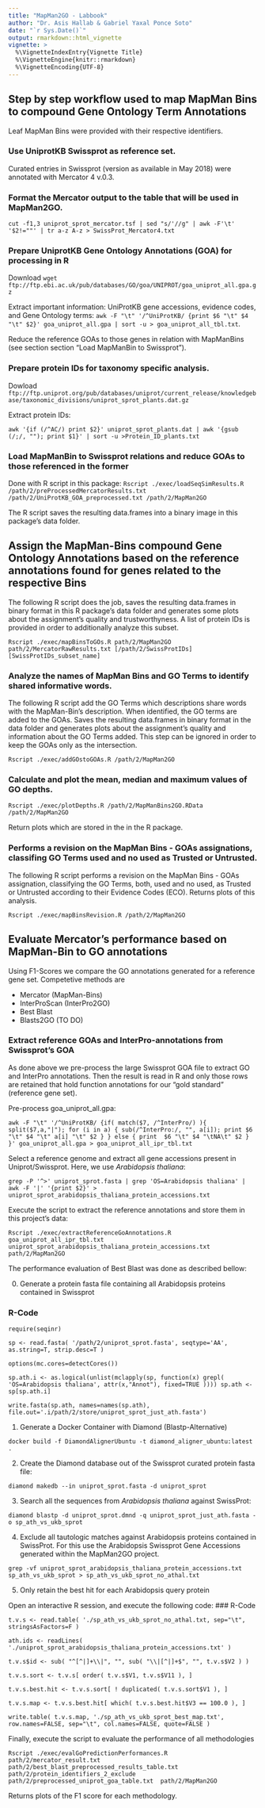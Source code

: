 ```yaml
---
title: "MapMan2GO - Labbook"
author: "Dr. Asis Hallab & Gabriel Yaxal Ponce Soto"
date: "`r Sys.Date()`"
output: rmarkdown::html_vignette
vignette: >
  %\VignetteIndexEntry{Vignette Title}
  %\VignetteEngine{knitr::rmarkdown}
  %\VignetteEncoding{UTF-8}
---
```


## Step by step workflow used to map MapMan Bins to compound Gene Ontology Term Annotations

Leaf MapMan Bins were provided with their respective identifiers.

### Use UniprotKB Swissprot as reference set.

Curated entries in Swissprot (version as available in May 2018) were annotated with Mercator 4 v.0.3.

### Format the Mercator output to the table that will be used in MapMan2GO.

`cut -f1,3 uniprot_sprot_mercator.tsf | sed "s/'//g" | awk -F'\t' '$2!=""' | tr a-z A-z > SwissProt_Mercator4.txt `

### Prepare UniprotKB Gene Ontology Annotations (GOA) for processing in R

Download `wget ftp://ftp.ebi.ac.uk/pub/databases/GO/goa/UNIPROT/goa_uniprot_all.gpa.gz`

Extract important information: UniProtKB gene accessions, evidence codes, and Gene Ontology terms: `awk -F "\t" '/^UniProtKB/ {print $6 "\t" $4 "\t" $2}' goa_uniprot_all.gpa | sort -u > goa_uniprot_all_tbl.txt`.

Reduce the reference GOAs to those genes in relation with MapManBins (see section section "Load MapManBin to Swissprot").

### Prepare protein IDs for taxonomy specific analysis.

Dowload `ftp://ftp.uniprot.org/pub/databases/uniprot/current_release/knowledgebase/taxonomic_divisions/uniprot_sprot_plants.dat.gz`

Extract protein IDs: 

`awk '{if (/^AC/) print $2}' uniprot_sprot_plants.dat | awk '{gsub (/;/, ""); print $1}' | sort -u >Protein_ID_plants.txt`

### Load MapManBin to Swissprot relations and reduce GOAs to those referenced in the former

Done with R script in this package: `Rscript ./exec/loadSeqSimResults.R /path/2/preProcessedMercatorResults.txt /path/2/UniProtKB_GOA_preprocessed.txt /path/2/MapMan2GO`

The R script saves the resulting data.frames into a binary image in this package's data folder.

## Assign the MapMan-Bins compound Gene Ontology Annotations based on the reference annotations found for genes related to the respective Bins

The following R script does the job, saves the resulting data.frames in binary format in this R package's data folder and generates some plots about the assignment's quality and trustworthyness. A list of protein IDs is provided in order to additionally analyze this subset.

`Rscript ./exec/mapBinsToGOs.R path/2/MapMan2GO path/2/MercatorRawResults.txt [/path/2/SwissProtIDs] [SwissProtIDs_subset_name]`

### Analyze the names of MapMan Bins and GO Terms to identify shared informative words. 

The following R script add the GO Terms which descriptions share words with the MapMan-Bin's description. When identified, the GO terms are added to the GOAs. Saves the resulting data.frames in binary format in the data folder and generates plots about the assignment's quality and information about the GO Terms added. This step can be ignored in order to keep the GOAs only as the intersection.

`Rscript ./exec/addGOstoGOAs.R /path/2/MapMan2GO`

### Calculate and plot the mean, median and maximum values of GO depths.

`Rscript ./exec/plotDepths.R /path/2/MapManBins2GO.RData /path/2/MapMan2GO`

Return plots which are stored in the in the R package.

### Performs a revision on the MapMan Bins - GOAs assignations, classifing GO Terms used and no used as Trusted or Untrusted.

The following R script performs a revision on the MapMan Bins - GOAs assignation, classifying the GO Terms, both, used and no used, as Trusted or Untrusted according to their Evidence Codes (ECO). Returns plots of this analysis.

`Rscript ./exec/mapBinsRevision.R /path/2/MapMan2GO`

## Evaluate Mercator's performance based on MapMan-Bin to GO annotations

Using F1-Scores we compare the GO annotations generated for a reference gene set.
Competetive methods are

- Mercator (MapMan-Bins)
- InterProScan (InterPro2GO)
- Best Blast
- Blasts2GO    (TO DO)

### Extract reference GOAs and InterPro-annotations from Swissprot's GOA

As done above we pre-process the large Swissprot GOA file to extract GO and
InterPro annotations. Then the result is read in R and only those rows are
retained that hold function annotations for our "gold standard" (reference gene
set).

Pre-process goa_uniprot_all.gpa:

`awk -F "\t" '/^UniProtKB/ {if( match($7, /^InterPro/) ){ split($7,a,"|"); for (i in a) { sub(/^InterPro:/, "", a[i]); print $6 "\t" $4 "\t" a[i] "\t" $2 } } else { print  $6 "\t" $4 "\tNA\t" $2 } }' goa_uniprot_all.gpa > goa_uniprot_all_ipr_tbl.txt`

Select a reference genome and extract all gene accessions present in
Uniprot/Swissprot. Here, we use _Arabidopsis thaliana_:

`grep -P '^>' uniprot_sprot.fasta | grep 'OS=Arabidopsis thaliana' | awk -F '|' '{print $2}' > uniprot_sprot_arabidopsis_thaliana_protein_accessions.txt`

Execute the script to extract the reference annotations and store them
in this project's data:

`Rscript ./exec/extractReferenceGoAnnotations.R goa_uniprot_all_ipr_tbl.txt uniprot_sprot_arabidopsis_thaliana_protein_accessions.txt path/2/MapMan2GO`

The performance evaluation of Best Blast was done as described bellow:

0) Generate a protein fasta file containing all Arabidopsis proteins contained in Swissprot

### R-Code

`require(seqinr)`

`sp <- read.fasta( '/path/2/uniprot_sprot.fasta', seqtype='AA', as.string=T, strip.desc=T )`

`options(mc.cores=detectCores())`

`sp.ath.i <- as.logical(unlist(mclapply(sp, function(x) grepl( 'OS=Arabidopsis thaliana', attr(x,"Annot"), fixed=TRUE ))))
sp.ath <- sp[sp.ath.i]`

`write.fasta(sp.ath, names=names(sp.ath), file.out='.i/path/2/store/uniprot_sprot_just_ath.fasta')`

1) Generate a Docker Container with Diamond (Blastp-Alternative)

`docker build -f DiamondAlignerUbuntu -t diamond_aligner_ubuntu:latest .`

2) Create the Diamond database out of the Swissprot curated protein fasta file:

`diamond makedb --in uniprot_sprot.fasta -d uniprot_sprot`

3) Search all the sequences from _Arabidopsis thaliana_ against SwissProt:

`diamond blastp -d uniprot_sprot.dmnd -q uniprot_sprot_just_ath.fasta -o sp_ath_vs_ukb_sprot`

4) Exclude all tautologic matches against Arabidopsis proteins contained in
SwissProt. For this use the Arabidopsis Swissprot Gene Accessions generated
within the MapMan2GO project.

`grep -vf uniprot_sprot_arabidopsis_thaliana_protein_accessions.txt sp_ath_vs_ukb_sprot > sp_ath_vs_ukb_sprot_no_athal.txt`

5) Only retain the best hit for each Arabidopsis query protein

Open an interactive R session, and execute the following code:
### R-Code

`t.v.s <- read.table( './sp_ath_vs_ukb_sprot_no_athal.txt, sep="\t", stringsAsFactors=F )`

`ath.ids <- readLines( './uniprot_sprot_arabidopsis_thaliana_protein_accessions.txt' )`

`t.v.s$id <- sub( "^[^|]+\\|", "", sub( "\\|[^|]+$", "", t.v.s$V2 ) )`

`t.v.s.sort <- t.v.s[ order( t.v.s$V1, t.v.s$V11 ), ]`

`t.v.s.best.hit <- t.v.s.sort[ ! duplicated( t.v.s.sort$V1 ), ]`

`t.v.s.map <- t.v.s.best.hit[ which( t.v.s.best.hit$V3 == 100.0 ), ]`

`write.table( t.v.s.map, './sp_ath_vs_ukb_sprot_best_map.txt', row.names=FALSE, sep="\t", col.names=FALSE, quote=FALSE )`

Finally, execute the script to evaluate the performance of all methodologies

`Rscript ./exec/evalGoPredictionPerformances.R  path/2/mercator_result.txt  path/2/best_blast_preprocessed_results_table.txt  path/2/protein_identifiers_2_exclude  path/2/preprocessed_uniprot_goa_table.txt  path/2/MapMan2GO `

Returns plots of the F1 score for each methodology. 
